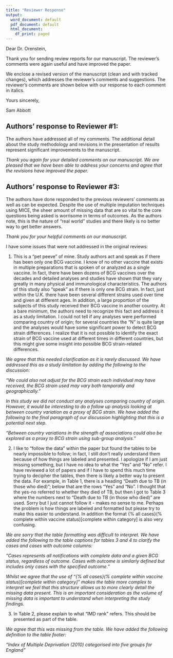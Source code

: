 ```yaml
---
title: "Reviewer Response"
output:
  word_document: default
  pdf_document: default
  html_document:
    df_print: paged
---
```



Dear Dr. Orenstein,

Thank you for sending review reports for our manuscript. The reviewer’s comments were again useful and have improved the paper.

We enclose a revised version of the manuscript (clean and with tracked changes), which addresses the reviewer’s comments and suggestions. The reviewer’s comments are shown below with our response to each comment in italics.

Yours sincerely,

Sam Abbott

## Authors' response to Reviewer #1:

The authors have addressed all of my comments.  The additional detail about the study methodology and revisions in the presentation of results represent significant improvements to the manuscript.


*Thank you again for your detailed comments on our manuscript. We are pleased that we have been able to address your concerns and agree that the revisions have improved the paper.*

## Authors' response to Reviewer #3:

The authors have done responded to the previous reviewers' comments as well as can be expected. Despite the use of multiple imputation techniques using MICE, the sheer amount of missing data that are so vital to the core questions being asked is worrisome in terms of outcomes. As the authors note, this is the nature of "real world" studies and there likely is no better way to get better answers.

*Thank you for your helpful comments on our manuscript.*

I have some issues that were not addressed in the original reviews:

1. This is a "pet peeve" of mine. Study authors act and speak as if there has been only one BCG vaccine. I know of no other vaccine that exists in multiple preparations that is spoken of or analyzed as a single vaccine. In fact, there have been dozens of BCG vaccines over the decades and detailed analyses and studies have shown that they vary greatly in many physical and immunological characteristics. The authors of this study also "speak" as if there is only one BCG strain. In fact, just within the U.K. there have been several different strains used over time and given at different ages. In addition, a large proportion of the subjects of this study received their BCG vaccine in another country. At a bare minimum, the authors need to recognize this fact and address it as a study limitation. I could not tell if any analyses were performed comparing country of origin; for several countries the "N" is quite large and the analyses would have some significant power to detect BCG strain differences. I realize that it is not possible to identify the exact strain of BCG vaccine used at different times in different countries, but this might give some insight into possible BCG strain-related differences.

*We agree that this needed clarification as it is rarely discussed. We have addressed this as a study limitation by adding the following to the discussion:*


*"We could also not adjust for the BCG strain each individual may have received, the BCG strain used may vary both temporally and geographically."*

*In this study we did not conduct any analyses comparing country of origin. However, it would be interesting to do a follow up analysis looking at between country variation as a proxy of BCG strain. We have added the following to the final paragraph of our discussion highlighting that this is a potential next step.*

*"Between country variations in the strength of associations could also be explored as a proxy to BCG strain using sub-group analysis."*

2. I like to "follow the data" within the paper but found the tables to be nearly impossible to follow; in fact, I still don't really understand them because of how things are labeled and presented. I apologize if I am just missing something, but I have no idea to what the "Yes" and "No" refer. I have reviewed a lot of papers and if I have to spend this much time trying to decipher the tables, then there is likely a better way to present the data. For example, in Table 1, there is a heading "Death due to TB (in those who died)"; below that are the rows "Yes" and "No". I thought that the yes-no referred to whether they died of TB, but then I got to Table 3 where the numbers next to "Death due to TB (in those who died)" are used. Sorry but I just cannot follow it - makes no sense to me. Perhaps the problem is how things are labeled and formatted but please try to make this easier to understand. In addition the format {% all cases}(% complete within vaccine status)[complete within category] is also very confusing.

*We are sorry that the table formatting was difficult to interpret. We have added the following to the table captions for tables 3 and 4 to clarify the cases and cases with outcome columns:*

*"Cases represents all notifications with complete data and a given BCG status, regardless of outcome. Cases with outcome is similarly defined but includes only cases with the specified outcome."*

*Whilst we agree that the use of "{% all cases}(% complete within vaccine status)[complete within category]" makes the table more complex to interpret we feel that this structure allows us to more clearly detail the missing data present. This is an important consideration as the volume of missing data is important to understand when interpreting the study findings.*

3. In Table 2, please explain to what "IMD rank" refers. This should be presented as part of the table.

*We agree that this was missing from the table. We have added the following definition to the table footer:*

*"Index of Multiple Deprivation (2010) categorised into five groups for England"*